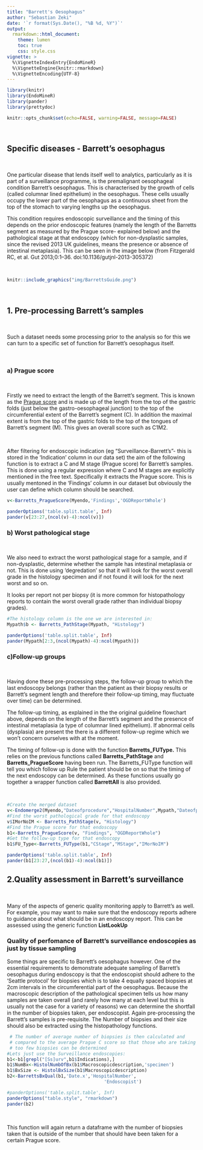 ```yaml
---
title: "Barrett's Oesophagus"
author: "Sebastian Zeki"
date: '`r format(Sys.Date(), "%B %d, %Y")`'
output:
  rmarkdown::html_document:
    theme: lumen
    toc: true
    css: style.css
vignette: >
  %\VignetteIndexEntry{EndoMineR}
  %\VignetteEngine{knitr::rmarkdown}
  %\VignetteEncoding{UTF-8}
---
```




```r

library(knitr)
library(EndoMineR)
library(pander)
library(prettydoc)
```

```r
knitr::opts_chunk$set(echo=FALSE, warning=FALSE, message=FALSE)
```

<br>

## **Specific diseases - Barrett's oesophagus**

<br>

One particular disease that lends itself well to analytics, particularly as it is part of a surveillance programme, is the premalignant oesophageal condition Barrett's oesophagus. This is characterised by the growth of cells (called columnar lined epithelium) in the oesophagus. These cells usually occupy the lower part of the oesophagus as a continuous sheet from the top of the stomach to varying lengths up the oesophagus. 

This condition requires endoscopic surveillance and the timing of this depends on the prior endoscopic features (namely the length of the Barretts segment as measured by the Prague score- explained below) and the pathological stage at that endoscopy (which for non-dysplastic samples, since the revised 2013 UK guidelines, means the presence or absence of intestinal metaplasia). This can be seen in the image below (from Fitzgerald RC, et al. Gut 2013;0:1–36. doi:10.1136/gutjnl-2013-305372)

<br>

```r
knitr::include_graphics("img/BarrettsGuide.png")
```

<br>

## **1. Pre-processing Barrett's samples**

<br>

Such a dataset needs some processing prior to the analysis so for this we can turn to a specific set of function for Barrett's oesophagus itself. 

<br>

### **a) Prague score**

<br>

Firstly we need to extract the length of the Barrett’s segment. This is known as the [Prague score](https://services.nhslothian.scot/endoscopyunit/InformationForClinicalStaff/Documents/PRAGUE%20CRITERIA.pdf) and is made up of the length from the top of the gastric folds (just below the gastro-oesophageal junction) to the top of the circumferential extent of the Barrett's segment (C). In addition the maximal extent is from the top of the gastric folds to the top of the tongues of Barrett's segment (M). This gives an overall score such as C1M2.

<br>

After filtering for endoscopic indication (eg “Surveillance-Barrett’s”- this is stored in the 'Indication' column in our data set) the aim of the following function is to extract a C and M stage (Prague score) for Barrett’s samples. This is done using a regular expression where C and M stages are explicitly mentioned in the free text. Specifically it extracts the Prague score. This is usually mentoned in the 'Findings' column in our dataset but obviously the user can define which column should be searched.

```r
v<-Barretts_PragueScore(Myendo,'Findings','OGDReportWhole')
```

```r
panderOptions('table.split.table', Inf)
pander(v[23:27,(ncol(v)-4):ncol(v)])
```

### **b) Worst pathological stage**

<br>

We also need to extract the worst pathological stage for a sample, and if non-dysplastic, determine whether the sample has intestinal metaplasia or not. This is done using 'degredation' so that it will look for the worst overall grade in the histology specimen and if not found it will look for the next worst and so on. 

It looks per report not per biopsy (it is more common for histopathology reports to contain the worst overall grade rather than individual biopsy grades).


```r
#The histology column is the one we are interested in:
Mypath$b <- Barretts_PathStage(Mypath, "Histology")
```

```r
panderOptions('table.split.table', Inf)
pander(Mypath[2:3,(ncol(Mypath)-4):ncol(Mypath)])
```



### **c)Follow-up groups**

<br>

Having done these pre-processing steps, the follow-up group to which the last endoscopy belongs (rather than the patient as their biopsy results or Barrett's segment length and therefore their follow-up timing, may fluctuate over time) can be determined. 

The follow-up timing, as explained in the the original guideline flowchart above, depends on the length of the Barrett's segment and the presence of intestinal metaplasia (a type of columnar lined epithelium). If abnormal cells (dysplasia) are present the there is a different follow-up regime which we won't concern ourselves with at the moment. 

The timing of follow-up is done with the function **Barretts_FUType.** This relies on the previous functions called **Barretts_PathStage**  and **Barretts_PragueScore** having been run. The Barretts_FUType function will tell you which follow up Rule the patient should be on so that the timing of the next endoscopy can be determined. As these functions usually go together a wrapper function called **BarrettAll** is also provided.

<br>

```r
#Create the merged dataset
v<-Endomerge2(Myendo,"Dateofprocedure","HospitalNumber",Mypath,"Dateofprocedure","HospitalNumber")
#Find the worst pathological grade for that endoscopy
v$IMorNoIM <- Barretts_PathStage(v, "Histology")
#Find the Prague score for that endoscopy
b1<-Barretts_PragueScore(v, "Findings", "OGDReportWhole")
#Get the follow-up type for that endoscopy
b1$FU_Type<-Barretts_FUType(b1,"CStage","MStage","IMorNoIM")

```


```r
panderOptions('table.split.table', Inf)
pander(b1[23:27,(ncol(b1)-4):ncol(b1)])
```





## **2.Quality assessment in Barrett's surveillance**

<br>

Many of the aspects of generic quality monitoring apply to Barrett's as well. For example, you may want to make sure that the endoscopy reports adhere to guidance about what should be in an endoscopy report. This can be assessed using the generic function **ListLookUp**




### **Quality of perfomance of Barrett's surveillance endoscopies as just by tissue sampling**

Some things are specific to Barrett's oesophagus however. One of the essential requirements to demonstrate adequate sampling of Barrett's oesophagus during endoscopy is that the endoscopist should adhere to the 'Seattle protocol' for biopsies which is to take  4 equally spaced biopsies at 2cm intervals in the circumferential part of the oesophagus. Because the macroscopic description of the pathological specimen tells us how many samples are taken overall (and rarely how many at each level but this is usually not the case for a variety of reasons) we can determine the shortfall in the number of biopsies taken, per endoscopist. Again pre-processing the Barrett's samples is pre-requisite. The Number of biopsies and their size should also be extracted using the histopathology functions.

```r
 # The number of average number of biopsies is then calculated and
 # compared to the average Prague C score so that those who are taking
 # too few biopsies can be determined
#Lets just use the Surveillance endoscopies:
b1<-b1[grepl("[Ss]urv",b1$Indications),]
b1$NumBx<-HistolNumbOfBx(b1$Macroscopicdescription,'specimen')
b1$BxSize <- HistolBxSize(b1$Macroscopicdescription)
b2<-BarrettsBxQual(b1,'Date.x','HospitalNumber',
                                    'Endoscopist')
```
 
 
```r

#panderOptions('table.split.table', Inf)
panderOptions("table.style", "rmarkdown")
pander(b2)
```
 <br>
 
 This function will again return a dataframe with the number of biopsies taken that is outside of the number that should have been taken for a certain Prague score.




